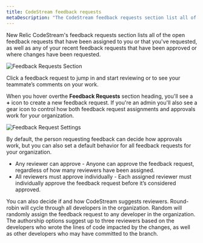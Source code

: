 ```yaml
---
title: CodeStream feedback requests
metaDescription: "The CodeStream feedback requests section list all of your open feedback requests."
---
```


New Relic CodeStream's feedback requests section lists all of the open feedback
requests that have been assigned to you or that
you've requested, as well as any of your recent feedback requests that have been
approved or where changes have been requested. 

![Feedback Requests Section](/images/FRSection1.png)

Click a feedback request to jump in and start reviewing or to see your teammate’s
comments on your work.

When you hover overthe **Feedback Requests** section heading, you'll see a **+** icon
to create a new feedback request. If you're an admin you'll also see a gear
icon to control how both feedback request assignments and approvals work for
your organization. 

![Feedback Request Settings](/images/FRTeamSettings.png)

By default, the person requesting feedback can decide how approvals work, but
you can also set a default behavior for all feedback requests for your
organization.

* Any reviewer can approve - Anyone can approve the feedback request,
  regardless of how many reviewers have been assigned.
* All reviewers must approve individually - Each assigned reviewer must
  individually approve the feedback request before it’s considered approved.

You can also decide if and how CodeStream suggests reviewers. Round-robin will
cycle through all developers in the organization. Random will randomly assign
the feedback request to any developer in the organization. The authorship
options suggest up to three reviewers based on the developers who wrote the
lines of code impacted by the changes, as well as other developers who may have
committed to the branch.
